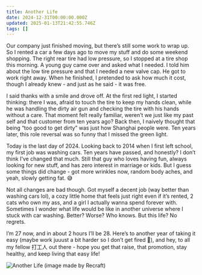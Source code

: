 ```yaml
---
title: Another Life
date: 2024-12-31T00:00:00.000Z
updated: 2025-01-13T21:42:55.746Z
tags: []
---
```



Our company just finished moving, but there’s still some work to wrap up. So I rented a car a few days ago to move my stuff and do some weekend shopping. The right rear tire had low pressure, so I stopped at a tire shop this morning. A young guy came over and asked what I needed. I told him about the low tire pressure and that I needed a new valve cap. He got to work right away. When he finished, I pretended to ask how much it cost, though I already knew - and just as he said - it was free.

I said thanks with a smile and drove off. At the first red light, I started thinking: there I was, afraid to touch the tire to keep my hands clean, while he was handling the dirty air gun and checking the tire with his hands without a care. That moment felt really familiar, weren’t we just like my past self and that customer from ten years ago? Back then, I naively thought that being “too good to get dirty” was just how Shanghai people were. Ten years later, this role reversal was so funny that I missed the green light.

Today is the last day of 2024. Looking back to 2014 when I first left school, my first job was washing cars. Ten years have passed, and honestly? I don’t think I’ve changed that much. Still that guy who loves having fun, always looking for new stuff, and has zero interest in marriage or kids. But I guess some things did change - got more wrinkles now, random body aches, and yeah, slowly getting fat. 😅

Not all changes are bad though. Got myself a decent job (way better than washing cars lol), a cozy little home that feels just right even if it’s rented, 2 cats who own my ass, and a girl I actually wanna spend forever with. Sometimes I wonder what life would be like in another universe where I stuck with car washing. Better? Worse? Who knows. But this life? No regrets.

I’m 27 now, and in about 2 hours I’ll be 28. Here’s to another year of taking it easy (maybe work juuust a bit harder so I don’t get fired 🤡), and hey, to all my fellow 打工人 out there - hope you get that raise, that promotion, stay healthy, and keep living that easy life!

<Image src="https://blog-r2.jw1.dev/HJcoVtCDDST2P3t_.webp" alt="Another Life (image made by Recraft)" inferSize />
  